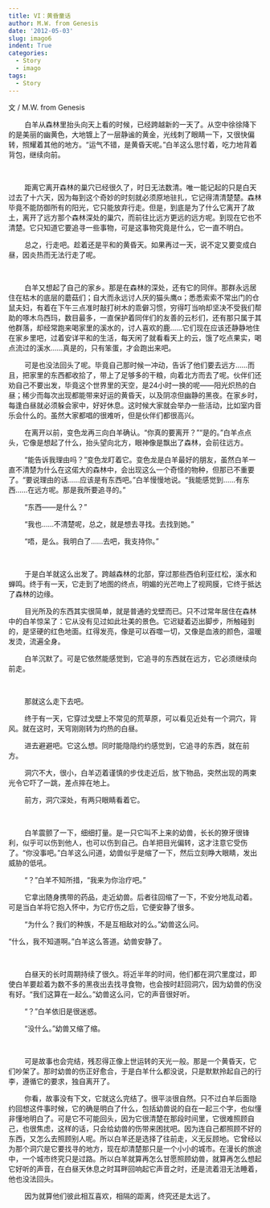 ```yaml
---
title: VI：黄昏童话
author: M.W. from Genesis
date: '2012-05-03'
slug: imago6
indent: True
categories:
  - Story
  - imago
tags:
  - Story
---
```


<!--more-->

文 / M.W. from Genesis

<p style="text-indent:32px;">白羊从森林里抬头向天上看的时候，已经跨越新的一天了。从空中徐徐降下的是美丽的幽黄色，大地镀上了一层静谧的黄金，光线刺了眼睛一下，又很快偏转，照耀着其他的地方。“运气不错，是黄昏天呢。”白羊这么思忖着，吃力地背着背包，继续向前。</p>

&nbsp;
 
<p style="text-indent:32px;">距离它离开森林的巢穴已经很久了，时日无法数清。唯一能记起的只是白天过去了十六天，因为每到这个奇妙的时刻就必须原地驻扎，它记得清清楚楚。森林毕竟不能防御所有的阳光，它只能放弃行走。但是，到底是为了什么它离开了故土，离开了远方那个森林深处的巢穴，而前往比远方更远的远方呢。到现在它也不清楚。它只知道它要追寻一些事物，可是这事物究竟是什么，它一直不明白。</p>

<p style="text-indent:32px;">总之，行走吧。趁着还是平和的黄昏天。如果再过一天，说不定又要变成白昼，因炎热而无法行走了呢。</p>

&nbsp;

<p style="text-indent:32px;">白羊又想起了自己的家乡。那是在森林的深处，还有它的同伴。那群永远居住在枯木的底层的蘑菇们；自大而永远讨人厌的猫头鹰α；悉悉索索不常出门的仓鼠夫妇，有着在下午三点准时敲打树木的乖僻习惯，穷得叮当响却坚决不受我们帮助的啄木鸟西玛，数目最多，一直保护着同伴们的友善的云杉们，还有那只属于其他群落，却经常跑来喝家里的溪水的，讨人喜欢的鹿……它们现在应该还静静地住在家乡里吧，过着安详平和的生活，每天闲了就看看天上的云，饿了吃点果实，喝点流过的溪水……真是的，只有笨蛋，才会跑出来吧。</p>

<p style="text-indent:32px;">可是也没法回头了呢。毕竟自己那时候一冲动，告诉了他们要去远方……而且，把家里的东西都收拾了，带上了足够多的干粮，向着北方而去了呢。伙伴们还劝自己不要出发，毕竟这个世界里的天空，是24小时一换的呢——阳光炽热的白昼；稀少而每次出现都能带来好运的黄昏天，以及阴凉但幽静的黑夜。在家乡时，每逢白昼就必须躲会家中，好好休息。这时候大家就会举办一些活动，比如室内音乐会什么的。虽然大家都唱的很难听，但是伙伴们都很高兴。</p>

<p style="text-indent:32px;">在离开以前，变色龙再三向白羊确认。“你真的要离开？”“是的。”白羊点点头，它像是想起了什么，抬头望向北方，眼神像是飘出了森林，会前往远方。</p>

<p style="text-indent:32px;">“能告诉我理由吗？”变色龙盯着它。变色龙是白羊最好的朋友，虽然白羊一直不清楚为什么在这偌大的森林中，会出现这么一个奇怪的物种，但那已不重要了。“要说理由的话……应该是有东西吧。”白羊慢慢地说。“我能感觉到……有东西……在远方呢。那是我所要追寻的。”</p>

<p style="text-indent:32px;">“东西——是什么？”</p>

<p style="text-indent:32px;">“我也……不清楚呢，总之，就是想去寻找。去找到她。”</p>

<p style="text-indent:32px;"> “唔，是么。我明白了……去吧，我支持你。”</p>

&nbsp;

<p style="text-indent:32px;">于是白羊就这么出发了。跨越森林的北部，穿过那些西伯利亚红松，溪水和蝉鸣。终于有一天，它走到了地图的终点，明媚的光芒吻上了视网膜，它终于抵达了森林的边缘。</p>

<p style="text-indent:32px;">目光所及的东西其实很简单，就是普通的戈壁而已。只不过常年居住在森林中的白羊惊呆了：它从没有见过如此壮美的景色。它迟疑着迈出脚步，所触碰到的，是坚硬的红色地面。红得发亮，像是可以吞噬一切，又像是血液的颜色，温暖发烫，流遍全身。</p>

<p style="text-indent:32px;">白羊沉默了。可是它依然能感觉到，它追寻的东西就在远方，它必须继续向前走。</p>

&nbsp;

<p style="text-indent:32px;">那就这么走下去吧。</p>

<p style="text-indent:32px;">终于有一天，它穿过戈壁上不常见的荒草原，可以看见近处有一个洞穴，背风。就在这时，天穹刚刚转为灼热的白昼。</p>

<p style="text-indent:32px;">进去避避吧。它这么想。同时能隐隐约约感觉到，它追寻的东西，就在前方。</p>

<p style="text-indent:32px;">洞穴不大，很小，白羊迈着谨慎的步伐走近后，放下物品，突然出现的两束光令它吓了一跳，差点摔在地上。</p>

<p style="text-indent:32px;">前方，洞穴深处，有两只眼睛看着它。</p>

&nbsp;

<p style="text-indent:32px;">白羊震颤了一下，细细打量。是一只它叫不上来的幼兽，长长的獠牙很锋利，似乎可以伤到他人，也可以伤到自己。白羊把目光偏转，这才注意它受伤了。“你没事吧。”白羊这么问道，幼兽似乎是缩了一下，然后立刻睁大眼睛，发出威胁的低吼。</p>

<p style="text-indent:32px;">“？”白羊不知所措，“我来为你治疗吧。”</p>

<p style="text-indent:32px;">它拿出随身携带的药品，走近幼兽。后者往回缩了一下，不安分地乱动着。可是当白羊将它抱入怀中，为它疗伤之后，它便安静了很多。</p>

<p style="text-indent:32px;">“为什么？我们的种族，不是互相敌对的么。”幼兽这么问。</p>

“什么，我不知道啊。”白羊这么答道。幼兽安静了。</p>

&nbsp;

<p style="text-indent:32px;">白昼天的长时周期持续了很久。将近半年的时间，他们都在洞穴里度过，即使白羊要趁着为数不多的黑夜出去找寻食物，也会按时赶回洞穴，因为幼兽的伤没有好。“我们这算在一起么。”幼兽这么问，它的声音很好听。</p>

<p style="text-indent:32px;">“？”白羊依旧是很迷惑。</p>

<p style="text-indent:32px;">“没什么。”幼兽又缩了缩。</p>

&nbsp;

<p style="text-indent:32px;">可是故事也会完结，残忍得正像上世运转的天光一般。那是一个黄昏天，它们吵架了。那时幼兽的伤正好愈合，于是白羊什么都没说，只是默默拎起自己的行李，遵循它的要求，独自离开了。</p>

<p style="text-indent:32px;">你看，故事没有下文，它就这么完结了。很平淡很自然。只不过白羊后面隐约回想这件事时候，它的确是明白了什么，包括幼兽说的自在一起三个字，也似懂非懂地明白了。可是它不可能回头，因为它很清楚在那段时间里，它很难照顾自己，也很焦虑，这样的话，只会给幼兽的伤带来困扰吧。因为连自己都照顾不好的东西，又怎么去照顾别人呢。所以白羊还是选择了往前走，义无反顾地。它曾经以为那个洞穴是它要找寻的地方，现在却清楚那只是一个小小的城市。在漫长的旅途中，一个城市终究只是过路。所以白羊就算再怎么甘愿照顾幼兽，就算再怎么想起它好听的声音，在白昼天休息之时耳畔回响起它声音之时，还是流着泪无法睡着，他也没法回头。</p>

<p style="text-indent:32px;">因为就算他们彼此相互喜欢，相隔的距离，终究还是太远了。</p>

